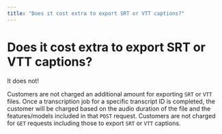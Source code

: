 ```yaml
---
title: "Does it cost extra to export SRT or VTT captions?"
---
```


# Does it cost extra to export SRT or VTT captions?

It does not!

Customers are not charged an additional amount for exporting `SRT` or `VTT` files. Once a transcription job for a specific transcript ID is completed, the customer will be charged based on the audio duration of the file and the features/models included in that `POST` request. Customers are not charged for `GET` requests including those to export `SRT` or `VTT` captions.